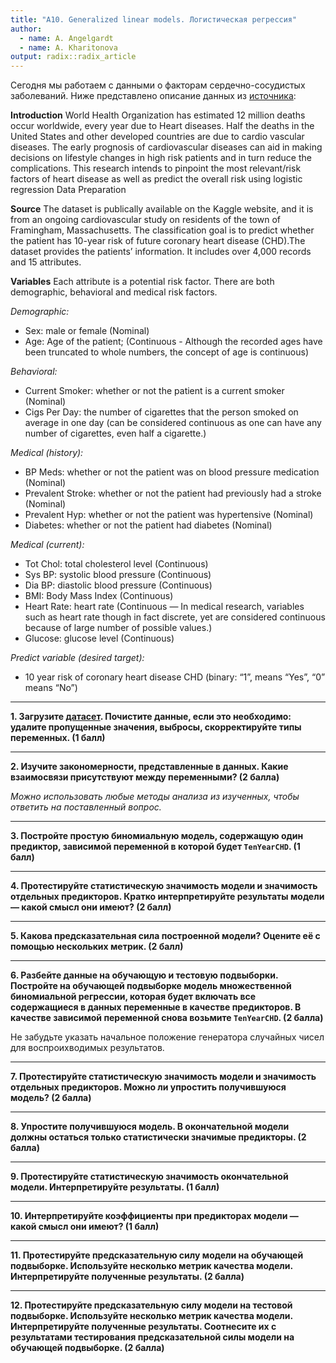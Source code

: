 ```yaml
---
title: "A10. Generalized linear models. Логистическая регрессия"
author:
  - name: A. Angelgardt
  - name: A. Kharitonova
output: radix::radix_article
---
```



Сегодня мы работаем с данными о факторам сердечно-сосудистых заболеваний. Ниже представлено описание данных из [источника](https://www.kaggle.com/dileep070/heart-disease-prediction-using-logistic-regression):

**Introduction**
World Health Organization has estimated 12 million deaths occur worldwide, every year due to Heart diseases. Half the deaths in the United States and other developed countries are due to cardio vascular diseases. The early prognosis of cardiovascular diseases can aid in making decisions on lifestyle changes in high risk patients and in turn reduce the complications. This research intends to pinpoint the most relevant/risk factors of heart disease as well as predict the overall risk using logistic regression
Data Preparation

**Source**
The dataset is publically available on the Kaggle website, and it is from an ongoing cardiovascular study on residents of the town of Framingham, Massachusetts. The classification goal is to predict whether the patient has 10-year risk of future coronary heart disease (CHD).The dataset provides the patients’ information. It includes over 4,000 records and 15 attributes.


**Variables**
Each attribute is a potential risk factor. There are both demographic, behavioral and medical risk factors.

*Demographic:*

* Sex: male or female (Nominal)
* Age: Age of the patient; (Continuous - Although the recorded ages have been truncated to whole numbers, the concept of age is continuous)

*Behavioral:*

* Current Smoker: whether or not the patient is a current smoker (Nominal)
* Cigs Per Day: the number of cigarettes that the person smoked on average in one day (can be considered continuous as one can have any number of cigarettes, even half a cigarette.)

*Medical (history):*

* BP Meds: whether or not the patient was on blood pressure medication (Nominal)
* Prevalent Stroke: whether or not the patient had previously had a stroke (Nominal)
* Prevalent Hyp: whether or not the patient was hypertensive (Nominal)
* Diabetes: whether or not the patient had diabetes (Nominal)

*Medical (current):*

* Tot Chol: total cholesterol level (Continuous)
* Sys BP: systolic blood pressure (Continuous)
* Dia BP: diastolic blood pressure (Continuous)
* BMI: Body Mass Index (Continuous)
* Heart Rate: heart rate (Continuous --- In medical research, variables such as heart rate though in fact discrete, yet are considered continuous because of large number of possible values.)
* Glucose: glucose level (Continuous)


*Predict variable (desired target):*

* 10 year risk of coronary heart disease CHD (binary: “1”, means “Yes”, “0” means “No”)


***

**1. Загрузите [датасет](https://raw.githubusercontent.com/angelgardt/hseuxlab-wlm2021/master/data/framingham.csv). Почистите данные, если это необходимо: удалите пропущенные значения, выбросы, скорректируйте типы переменных. (1 балл)**

***

**2. Изучите закономерности, представленные в данных. Какие взаимосвязи присутствуют между переменными? (2 балла)**

*Можно использовать любые методы анализа из изученных, чтобы ответить на поставленный вопрос.*

***

**3. Постройте простую биномиальную модель, содержащую один предиктор, зависимой переменной в которой будет `TenYearCHD`. (1 балл)**

***

**4. Протестируйте статистическую значимость модели и значимость отдельных предикторов. Кратко интерпретируйте результаты модели --- какой смысл они имеют? (2 балл)**

***

**5. Какова предсказательная сила построенной модели? Оцените её с помощью нескольких метрик. (2 балл)**

***

**6. Разбейте данные на обучающую и тестовую подвыборки. Постройте на обучающей подвыборке модель множественной биномиальной регрессии, которая будет включать все содержащиеся в данных переменные в качестве предикторов. В качестве зависимой переменной снова возьмите `TenYearCHD`. (2 балла)**

Не забудьте указать начальное положение генератора случайных чисел для воспроихводимых результатов.

***

**7. Протестируйте статистическую значимость модели и значимость отдельных предикторов. Можно ли упростить получившуюся модель? (2 балла)**

***

**8. Упростите получившуюся модель. В окончательной модели должны остаться только статистически значимые предикторы. (2 балла)**

***

**9. Протестируйте статистическую значимость окончательной модели. Интерпретируйте результаты. (1 балл)**

***

**10. Интерпретируйте коэффициенты при предикторах модели --- какой смысл они имеют? (1 балл)**

***

**11. Протестируйте предсказательную силу модели на обучающей подвыборке. Используйте несколько метрик качества модели. Интерпретируйте полученные результаты. (2 балла)**

***

**12. Протестируйте предсказательную силу модели на тестовой подвыборке. Используйте несколько метрик качества модели. Интерпретируйте полученные результаты. Соотнесите их с результатами тестирования предсказательной силы модели на обучающей подвыборке. (2 балла)**


